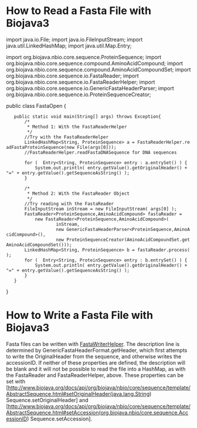 =How to Read a Fasta File with Biojava3=
<java>
import java.io.File;
import java.io.FileInputStream;
import java.util.LinkedHashMap;
import java.util.Map.Entry;

import org.biojava.nbio.core.sequence.ProteinSequence;
import org.biojava.nbio.core.sequence.compound.AminoAcidCompound;
import org.biojava.nbio.core.sequence.compound.AminoAcidCompoundSet;
import org.biojava.nbio.core.sequence.io.FastaReader;
import org.biojava.nbio.core.sequence.io.FastaReaderHelper;
import org.biojava.nbio.core.sequence.io.GenericFastaHeaderParser;
import org.biojava.nbio.core.sequence.io.ProteinSequenceCreator;

public class FastaOpen {

	public static void main(String[] args) throws Exception{
		/*
		 * Method 1: With the FastaReaderHelper
		 */
		//Try with the FastaReaderHelper
		LinkedHashMap<String, ProteinSequence> a = FastaReaderHelper.readFastaProteinSequence(new File(args[0]));
		//FastaReaderHelper.readFastaDNASequence for DNA sequences
		
		for (  Entry<String, ProteinSequence> entry : a.entrySet() ) {
			System.out.println( entry.getValue().getOriginalHeader() + "=" + entry.getValue().getSequenceAsString() );
		}
		
		/*
		 * Method 2: With the FastaReader Object 
		 */		
		//Try reading with the FastaReader
		FileInputStream inStream = new FileInputStream( args[0] );
		FastaReader<ProteinSequence,AminoAcidCompound> fastaReader = 
			new FastaReader<ProteinSequence,AminoAcidCompound>(
					inStream, 
					new GenericFastaHeaderParser<ProteinSequence,AminoAcidCompound>(), 
					new ProteinSequenceCreator(AminoAcidCompoundSet.getAminoAcidCompoundSet()));
		LinkedHashMap<String, ProteinSequence> b = fastaReader.process();
		for (  Entry<String, ProteinSequence> entry : b.entrySet() ) {
			System.out.println( entry.getValue().getOriginalHeader() + "=" + entry.getValue().getSequenceAsString() );
		}
	}

}

</java>

=How to Write a Fasta File with Biojava3=
Fasta files can be written with [http://www.biojava.org/docs/api/org/biojava/nbio/core/sequence/io/FastaWriterHelper.html FastaWriterHelper]. The description line is determined by GenericFastaHeaderFormat.getHeader, which first attempts to write the OriginalHeader from the sequence, and otherwise writes the accessionID. If neither of these properties are defined, the description will be blank and it will not be possible to read the file into a HashMap, as with the FastaReader and FastaReaderHelper, above. These properties can be set with [http://www.biojava.org/docs/api/org/biojava/nbio/core/sequence/template/AbstractSequence.html#setOriginalHeader(java.lang.String) Sequence.setOriginalHeader] and [http://www.biojava.org/docs/api/org/biojava/nbio/core/sequence/template/AbstractSequence.html#setAccession(org.biojava.nbio/core.sequence.AccessionID) Sequence.setAccession].